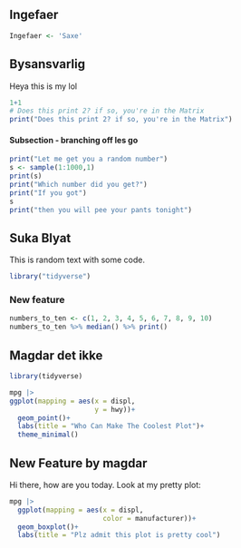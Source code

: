 ## Ingefaer

```r
Ingefaer <- 'Saxe'
```

## Bysansvarlig

Heya this is my lol

```r
1+1
# Does this print 2? if so, you're in the Matrix
print("Does this print 2? if so, you're in the Matrix")

```

#### Subsection - branching off les go

```r
print("Let me get you a random number")
s <- sample(1:1000,1)
print(s)
print("Which number did you get?")
print("If you got")
s
print("then you will pee your pants tonight")
```

## Suka Blyat

This is random text with some code.

```r
library("tidyverse")
```

### New feature

```r
numbers_to_ten <- c(1, 2, 3, 4, 5, 6, 7, 8, 9, 10)
numbers_to_ten %>% median() %>% print()

```

## Magdar det ikke

```r
library(tidyverse)

```

```r
mpg |> 
ggplot(mapping = aes(x = displ,
                     y = hwy))+
  geom_point()+
  labs(title = "Who Can Make The Coolest Plot")+
  theme_minimal()

```

## New Feature by magdar

Hi there, how are you today. Look at my pretty plot:

```r
mpg |> 
  ggplot(mapping = aes(x = displ,
                       color = manufacturer))+
  geom_boxplot()+
  labs(title = "Plz admit this plot is pretty cool")
```
